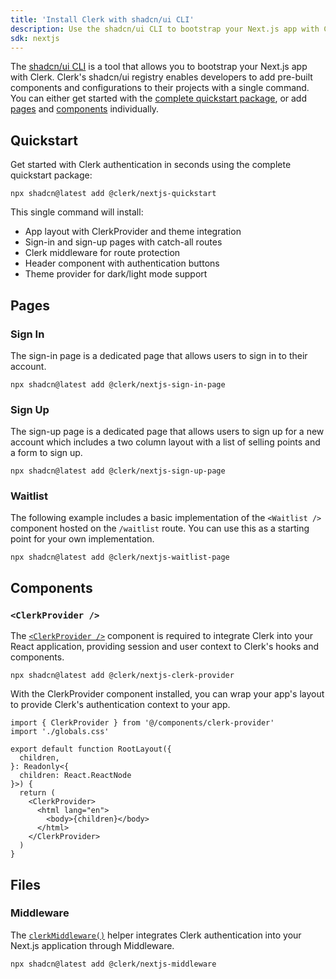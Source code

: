 ```yaml
---
title: 'Install Clerk with shadcn/ui CLI'
description: Use the shadcn/ui CLI to bootstrap your Next.js app with Clerk.
sdk: nextjs
---
```


The [shadcn/ui CLI](https://ui.shadcn.com/docs/cli) is a tool that allows you to bootstrap your Next.js app with Clerk. Clerk's shadcn/ui registry enables developers to add pre-built components and configurations to their projects with a single command. You can either get started with the [complete quickstart package](#quickstart), or add [pages](#pages) and [components](#components) individually.

## Quickstart

Get started with Clerk authentication in seconds using the complete quickstart package:

```npm {{ filename: 'terminal' }}
npx shadcn@latest add @clerk/nextjs-quickstart
```

This single command will install:

- App layout with ClerkProvider and theme integration
- Sign-in and sign-up pages with catch-all routes
- Clerk middleware for route protection
- Header component with authentication buttons
- Theme provider for dark/light mode support

## Pages

### Sign In

The sign-in page is a dedicated page that allows users to sign in to their account.

```npm {{ filename: 'terminal' }}
npx shadcn@latest add @clerk/nextjs-sign-in-page
```

### Sign Up

The sign-up page is a dedicated page that allows users to sign up for a new account which includes a two column layout with a list of selling points and a form to sign up.

```npm {{ filename: 'terminal' }}
npx shadcn@latest add @clerk/nextjs-sign-up-page
```

### Waitlist

The following example includes a basic implementation of the `<Waitlist />` component hosted on the `/waitlist` route. You can use this as a starting point for your own implementation.

```npm {{ filename: 'terminal' }}
npx shadcn@latest add @clerk/nextjs-waitlist-page
```

## Components

### `<ClerkProvider />`

The [`<ClerkProvider />`](/docs/reference/components/clerk-provider) component is required to integrate Clerk into your React application, providing session and user context to Clerk's hooks and components.

```npm {{ filename: 'terminal' }}
npx shadcn@latest add @clerk/nextjs-clerk-provider
```

With the ClerkProvider component installed, you can wrap your app's layout to provide Clerk's authentication context to your app.

```tsx {{ filename: 'app/layout.tsx', mark: ['ClerkProvider'] }}
import { ClerkProvider } from '@/components/clerk-provider'
import './globals.css'

export default function RootLayout({
  children,
}: Readonly<{
  children: React.ReactNode
}>) {
  return (
    <ClerkProvider>
      <html lang="en">
        <body>{children}</body>
      </html>
    </ClerkProvider>
  )
}
```

## Files

### Middleware

The [`clerkMiddleware()`](/docs/reference/nextjs/clerk-middleware) helper integrates Clerk authentication into your Next.js application through Middleware.

```npm {{ filename: 'terminal' }}
npx shadcn@latest add @clerk/nextjs-middleware
```
